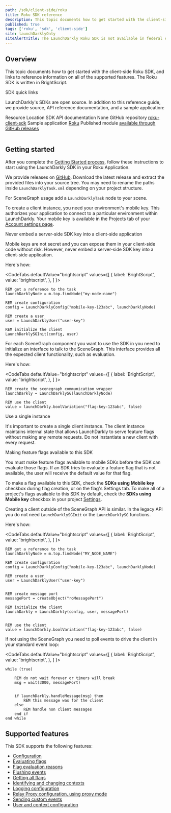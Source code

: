 ```yaml
---
path: /sdk/client-side/roku
title: Roku SDK reference
description: This topic documents how to get started with the client-side Roku SDK, and links to reference information on all of the supported features.
published: true
tags: ['roku', 'sdk', 'client-side']
site: launchDarklyOnly
siteAlertTitle: The LaunchDarkly Roku SDK is not available in federal environments
---
```


## Overview

This topic documents how to get started with the client-side Roku SDK, and links to reference information on all of the supported features. The Roku SDK is written in BrightScript.

<Callout intent="primary">
<CalloutTitle>SDK quick links</CalloutTitle>
<CalloutDescription>

LaunchDarkly's SDKs are open source. In addition to this reference guide, we provide source, API reference documentation, and a sample application:

<Table>
  <TableHeader>
    <TableHeadCell>Resource</TableHeadCell>
    <TableHeadCell>Location</TableHeadCell>
  </TableHeader>
  <TableBody>
    <TableRow>
      <TableCell>SDK API documentation</TableCell>
      <TableCell>None</TableCell>
    </TableRow>
    <TableRow>
      <TableCell>GitHub repository</TableCell>
      <TableCell>
        <a href="https://github.com/launchdarkly/roku-client-sdk">roku-client-sdk</a>
      </TableCell>
    </TableRow>
    <TableRow>
      <TableCell>Sample application</TableCell>
      <TableCell>
        <a href="https://github.com/launchdarkly/hello-roku">Roku</a>
      </TableCell>
    </TableRow>
    <TableRow>
      <TableCell>Published module</TableCell>
      <TableCell>
        <a href="https://github.com/launchdarkly/roku-client-sdk/releases">available through GitHub releases</a>
      </TableCell>
    </TableRow>
  </TableBody>
</Table>

</CalloutDescription>
</Callout>

## Getting started

After you complete the [Getting Started process](/home/getting-started), follow these instructions to start using the LaunchDarkly SDK in your Roku Application.

We provide releases on [GitHub](https://github.com/launchdarkly/roku-client-sdk/releases). Download the latest release and extract the provided files into your source tree. You may need to rename the paths inside `LaunchDarklyTask.xml` depending on your project structure.

For SceneGraph usage add a `LaunchDarklyTask` node to your scene.

To create a client instance, you need your environment's mobile key. This authorizes your application to connect to a particular environment within LaunchDarkly. Your mobile key is available in the Projects tab of your [Account settings page](https://app.launchdarkly.com/settings/projects).

<Callout intent="alert">
<CalloutTitle>Never embed a server-side SDK key into a client-side application</CalloutTitle>
<CalloutDescription>

Mobile keys are not secret and you can expose them in your client-side code without risk. However, never embed a server-side SDK key into a client-side application.

</CalloutDescription>
</Callout>

Here's how:

<CodeTabs
  defaultValue="brightscript"
  values={[
    { label: 'BrightScript', value: 'brightscript', },
  ]
}>
<CodeTabItem value="brightscript">

```brightscript
REM get a reference to the task
launchDarklyNode = m.top.findNode("my-node-name")

REM create configuration
config = LaunchDarklyConfig("mobile-key-123abc", launchDarklyNode)

REM create a user
user = LaunchDarklyUser("user-key")

REM initialize the client
LaunchDarklySGInit(config, user)

```

</CodeTabItem>
</CodeTabs>

For each SceneGraph component you want to use the SDK in you need to initialize an interface to talk to the SceneGraph. This interface provides all the expected client functionality, such as evaluation.

Here's how:

<CodeTabs
  defaultValue="brightscript"
  values={[
    { label: 'BrightScript', value: 'brightscript', },
  ]
}>
<CodeTabItem value="brightscript">

```brightscript
REM create the scenegraph communication wrapper
launchDarkly = LaunchDarklySG(launchDarklyNode)

REM use the client
value = launchDarkly.boolVariation("flag-key-123abc", false)

```

</CodeTabItem>
</CodeTabs>

<Callout intent="alert">
<CalloutTitle>Use a single instance</CalloutTitle>
<CalloutDescription>

It's important to create a single client instance. The client instance maintains internal state that allows LaunchDarkly to serve feature flags without making any remote requests. Do not instantiate a new client with every request.

</CalloutDescription>
</Callout>

<Callout intent="alert">
<CalloutTitle>Making feature flags available to this SDK</CalloutTitle>
<CalloutDescription>

You must make feature flags available to mobile SDKs before the SDK can evaluate those flags. If an SDK tries to evaluate a feature flag that is not available, the user will receive the default value for that flag.

To make a flag available to this SDK, check the **SDKs using Mobile key** checkbox during flag creation, or on the flag's Settings tab. To make all of a project's flags available to this SDK by default, check the **SDKs using Mobile key** checkbox in your project [Settings](https://app.launchdarkly.com/settings/projects).

</CalloutDescription>
</Callout>

Creating a client outside of the SceneGraph API is similar. In the legacy API you do not need `LaunchDarklySGInit` or the `LaunchDarklySG` functions.

Here's how:

<CodeTabs
  defaultValue="brightscript"
  values={[
    { label: 'BrightScript', value: 'brightscript', },
  ]
}>
<CodeTabItem value="brightscript">

```brightscript
REM get a reference to the task
launchDarklyNode = m.top.findNode("MY_NODE_NAME")

REM create configuration
config = LaunchDarklyConfig("mobile-key-123abc", launchDarklyNode)

REM create a user
user = LaunchDarklyUser("user-key")


REM create message port
messagePort = createObject("roMessagePort")

REM initialize the client
launchDarkly = LaunchDarkly(config, user, messagePort)


REM use the client
value = launchDarkly.boolVariation("flag-key-123abc", false)

```

</CodeTabItem>
</CodeTabs>

If not using the SceneGraph you need to poll events to drive the client in your standard event loop:

<CodeTabs
  defaultValue="brightscript"
  values={[
    { label: 'BrightScript', value: 'brightscript', },
  ]
}>
<CodeTabItem value="brightscript">

```brightscript
while (true)

    REM do not wait forever or timers will break
    msg = wait(3000, messagePort)


    if launchDarkly.handleMessage(msg) then
        REM this message was for the client
    else
        REM handle non client messages
    end if
end while
```

</CodeTabItem>
</CodeTabs>

## Supported features

This SDK supports the following features:

- [Configuration](/sdk/features/config#roku)
- [Evaluating flags](/sdk/features/evaluating#roku)
- [Flag evaluation reasons](/sdk/features/evaluation-reasons#roku)
- [Flushing events](/sdk/features/flush#roku)
- [Getting all flags](/sdk/features/all-flags#roku)
- [Identifying and changing contexts](/sdk/features/identify#roku)
- [Logging configuration](/sdk/features/logging#roku)
- [Relay Proxy configuration, using proxy mode](/sdk/features/relay-proxy-configuration/proxy-mode#roku)
- [Sending custom events](/sdk/features/events#roku)
- [User and context configuration](/sdk/features/user-context-config#roku)
